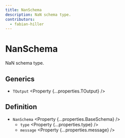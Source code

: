 ```yaml
---
title: NanSchema
description: NaN schema type.
contributors:
  - fabian-hiller
---
```



# NanSchema

NaN schema type.

## Generics

- `TOutput` <Property {...properties.TOutput} />

## Definition

- `NanSchema` <Property {...properties.BaseSchema} />
  - `type` <Property {...properties.type} />
  - `message` <Property {...properties.message} />
